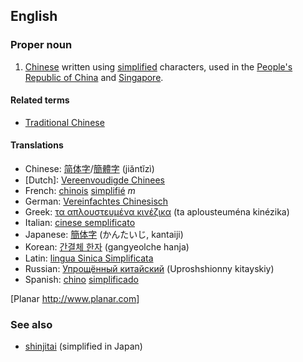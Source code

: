 ==English==

===Proper noun===
{{en-
----
'''''proper''''' noun|sg=[[simplified|Simplified]] [[Chinese]]}}

# [[Chinese]] written using [[simplified]] characters, used in the [[People's Republic of China]] and [[Singapore]].

====Related terms====
*[[Traditional Chinese]]

====Translations====
*Chinese: [[简体字]]/[[簡體字]] (jiăntĭzì)
*[Dutch]: [[Vereenvoudigde Chinees]]
*French: [[chinois]] [[simplifié]] ''m''
*German: [[Vereinfachtes Chinesisch]]
*Greek: [[τα απλουστευμένα κινέζικα]] (ta aplousteuména kinézika)
*Italian: [[cinese semplificato]]
*Japanese: [[簡体字]] (かんたいじ, kantaiji)
*Korean: [[간결체 한자]] (gangyeolche hanja)
*Latin: [[lingua Sinica Simplificata]]
*Russian: [[Упрощённый китайский]] (Uproshshionny kitayskiy)
*Spanish: [[chino]] [[simplificado]]
[Planar http://www.planar.com]

===See also===
*[[shinjitai]] (simplified in Japan)